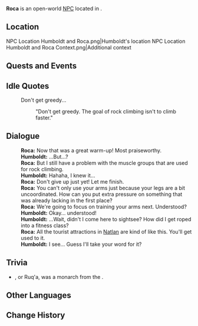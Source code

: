 {{Meta
<!-- Remove this template after adding the missing info -->
|missing_NPC_profile  = yes
}}
{{Character Infobox
|type             = Open-World NPC
|image            = NPC Roca.png
|realname         = 
|deceased         = 
|region           = Natlan
|location         = Natlan
|affiliation      = Scions of the Canopy
|title            = Rock Climbing Instructor

|ancestry         = <!-- Clan/family -->
|father           = 
|mother           = 
|spouse           = 
|sibling          = Tlatem
|child            = 
|relative         = 

|voiceEN          = 
|voiceCN          = 
|voiceJP          = 
|voiceKR          = 
|dialoguereward   = 
}}
'''Roca''' is an open-world [[NPC]] located in {{Location|"Scions of the Canopy"}}.

==Location==
<gallery>
NPC Location Humboldt and Roca.png|Humboldt's location
NPC Location Humboldt and Roca Context.png|Additional context
</gallery>
<!--
==Profile==
Detailed story/lore information goes here.
''(To be added.)''

===Appearance===
Keep appearance section short and concise. Limit to 2 paragraphs with 3-4 sentences each.
''(To be added.)''
-->
==Quests and Events==
{{Quests and Events}}

==Idle Quotes==
{{Dialogue Start}}
:{{DIcon|Idle}} Don't get greedy...
::{{A|VO Roca 01.ogg}} "Don't get greedy. The goal of rock climbing isn't to climb faster."
{{Dialogue End}}

==Dialogue==
{{Dialogue Start}}
:'''Roca:''' Now that was a great warm-up! Most praiseworthy.
:'''Humboldt:''' ...But...?
:'''Roca:''' But I still have a problem with the muscle groups that are used for rock climbing.
:'''Humboldt:''' Hahaha, I knew it...
:'''Roca:''' Don't give up just yet! Let me finish.
:'''Roca:''' You can't only use your arms just because your legs are a bit uncoordinated. How can you put extra pressure on something that was already lacking in the first place?
:'''Roca:''' We're going to focus on training your arms next. Understood?
:'''Humboldt:''' Okay... understood!
:'''Humboldt:''' ...Wait, didn't I come here to sightsee? How did I get roped into a fitness class?
:'''Roca:''' All the tourist attractions in [[Natlan]] are kind of like this. You'll get used to it.
:'''Humboldt:''' I see... Guess I'll take your word for it?
{{Dialogue End}}
<!--
==Event Dialogue==
===Event Name===
{{Dialogue Start}}
:'''{{subst:#titleparts:{{subst:PAGENAME}}}}:'''
{{Dialogue End}}
-->
== Trivia ==

* {{W|Inca Roca|Inca Roca}}, or Ruq'a, was a monarch from the {{W|Kingdom of Cusco}}.

==Other Languages==
{{Other Languages|default_hidden=1
|en      = Roca
|zhs     = 洛娅
|zhs_rm  = Luòyà
|zht     = 洛婭
|zht_rm  = Luòyà
|ja      = ロカ
|ja_rm   = Roka
|ko      = 로카
|es      = Loya
|fr      = Roca
|ru      = Рока
|th      = Roca
|vi      = Roca
|de      = Roca
|id      = Roca
|pt      = Roca
|tr      = Roca
|it      = Roca
}}

==Change History==
{{Change History|5.0}}
<!--
==References==
{{Reflist}}
-->